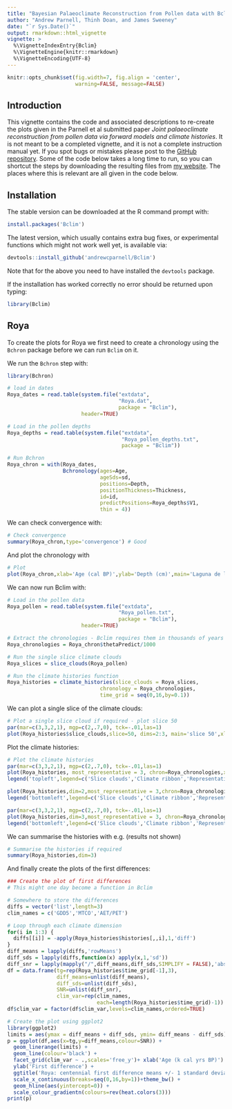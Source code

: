```yaml
---
title: "Bayesian Palaeoclimate Reconstruction from Pollen data with Bclim"
author: "Andrew Parnell, Thinh Doan, and James Sweeney"
date: "`r Sys.Date()`"
output: rmarkdown::html_vignette
vignette: >
  %\VignetteIndexEntry{Bclim}
  %\VignetteEngine{knitr::rmarkdown}
  %\VignetteEncoding{UTF-8}
---
```


```r
knitr::opts_chunk$set(fig.width=7, fig.align = 'center',
                      warning=FALSE, message=FALSE)
```

## Introduction

This vignette contains the code and associated descriptions to re-create the plots given in the Parnell et al submitted paper _Joint palaeoclimate reconstruction from pollen data via forward models and climate histories_. It is not meant to be a completed vignette, and it is not a complete instruction manual yet. If you spot bugs or mistakes please post to the [GitHub repository](http://github.com/andrewcparnell/Bclim). Some of the code below takes a long time to run, so you can shortcut the steps by downloading the resulting files from [my website](https://maths.ucd.ie/parnell/). The places where this is relevant are all given in the code below. 

## Installation

The stable version can be downloaded at the R command prompt with:
```r
install.packages('Bclim')
```

The latest version, which usually contains extra bug fixes, or experimental functions which might not work well yet, is available via:
```r
devtools::install_github('andrewcparnell/Bclim')
```
Note that for the above you need to have installed the `devtools` package.

If the installation has worked correctly no error should be returned upon typing:
```r
library(Bclim)
```

## Roya

To create the plots for Roya we first need to create a chronology using the `Bchron` package before we can run `Bclim` on it.

We run the `Bchron` step with:
```r
library(Bchron)

# load in dates
Roya_dates = read.table(system.file("extdata", 
                                    "Roya.dat", 
                                    package = "Bclim"), 
                        header=TRUE)

# Load in the pollen depths
Roya_depths = read.table(system.file("extdata", 
                                     "Roya_pollen_depths.txt", 
                                     package = "Bclim"))

# Run Bchron
Roya_chron = with(Roya_dates,
                  Bchronology(ages=Age, 
                              ageSds=sd, 
                              positions=Depth, 
                              positionThickness=Thickness, 
                              id=id, 
                              predictPositions=Roya_depths$V1,
                              thin = 4))
```

We can check convergence with:
```r
# Check convergence
summary(Roya_chron,type='convergence') # Good
```

And plot the chronology with
```r
# Plot
plot(Roya_chron,xlab='Age (cal BP)',ylab='Depth (cm)',main='Laguna de la Roya',las=1)
```

We can now run Bclim with:
```r
# Load in the pollen data
Roya_pollen = read.table(system.file("extdata",
                                    "Roya_pollen.txt",
                                    package = "Bclim"),
                        header=TRUE)

# Extract the chronologies - Bclim requires them in thousands of years
Roya_chronologies = Roya_chron$thetaPredict/1000

# Run the single slice climate clouds
Roya_slices = slice_clouds(Roya_pollen)

# Run the climate histories function
Roya_histories = climate_histories(slice_clouds = Roya_slices,
                              chronology = Roya_chronologies,
                              time_grid = seq(0,16,by=0.1))
```

We can plot a single slice of the climate clouds:
```r
# Plot a single slice cloud if required - plot slice 50
par(mar=c(3,3,2,1), mgp=c(2,.7,0), tck=-.01,las=1)
plot(Roya_histories$slice_clouds,slice=50, dims=2:3, main='slice 50',xlab='MTCO',ylab='AET/PET',col=terrain.colors(30))
```

Plot the climate histories:
```r
# Plot the climate histories
par(mar=c(3,3,2,1), mgp=c(2,.7,0), tck=-.01,las=1)
plot(Roya_histories, most_representative = 3, chron=Roya_chronologies,xlab='Age (k cal years BP)',ylab='GDD5',main='Roya GDD5')
legend('topleft',legend=c('Slice clouds','Climate ribbon','Representative histories'),pch=15,col=c('blue','red','green'))

plot(Roya_histories,dim=2,most_representative = 3,chron=Roya_chronologies,xlab='Age (k cal years BP)',ylab='MTCO',main='Roya MTCO')
legend('bottomleft',legend=c('Slice clouds','Climate ribbon','Representative histories'),pch=15,col=c('blue','red','green'))

par(mar=c(3,3,2,1), mgp=c(2,.7,0), tck=-.01,las=1)
plot(Roya_histories,dim=3,most_representative = 3, chron=Roya_chronologies,xlab='Age (k cal years BP)',ylab='AET/PET',main='Roya AET/PET')
legend('bottomleft',legend=c('Slice clouds','Climate ribbon','Representative histories'),pch=15,col=c('blue','red','green'))
```

We can summarise the histories with e.g. (results not shown)
```r
# Summarise the histories if required
summary(Roya_histories,dim=3)
```

And finally create the plots of the first differences:
```r
### Create the plot of first differences
# This might one day become a function in Bclim

# Somewhere to store the differences
diffs = vector('list',length=3)
clim_names = c('GDD5','MTCO','AET/PET')

# Loop through each climate dimension
for(i in 1:3) {
  diffs[[i]] = -apply(Roya_histories$histories[,,i],1,'diff')
}
diff_means = lapply(diffs,'rowMeans')
diff_sds = lapply(diffs,function(x) apply(x,1,'sd'))
diff_snr = lapply(mapply("/",diff_means,diff_sds,SIMPLIFY = FALSE),'abs')
df = data.frame(tg=rep(Roya_histories$time_grid[-1],3),
                diff_means=unlist(diff_means),
                diff_sds=unlist(diff_sds),
                SNR=unlist(diff_snr),
                clim_var=rep(clim_names,
                             each=length(Roya_histories$time_grid)-1))
df$clim_var = factor(df$clim_var,levels=clim_names,ordered=TRUE)

# Create the plot using ggplot2
library(ggplot2)
limits = aes(ymax = diff_means + diff_sds, ymin= diff_means - diff_sds)
p = ggplot(df,aes(x=tg,y=diff_means,colour=SNR)) + 
  geom_linerange(limits) + 
  geom_line(colour='black') +
  facet_grid(clim_var ~ .,scales='free_y')+ xlab('Age (k cal yrs BP)') + 
  ylab('First difference') + 
  ggtitle('Roya: centennial first difference means +/- 1 standard deviation') + 
  scale_x_continuous(breaks=seq(0,16,by=1))+theme_bw() + 
  geom_hline(aes(yintercept=0)) + 
  scale_colour_gradientn(colours=rev(heat.colors(3)))
print(p)
```

